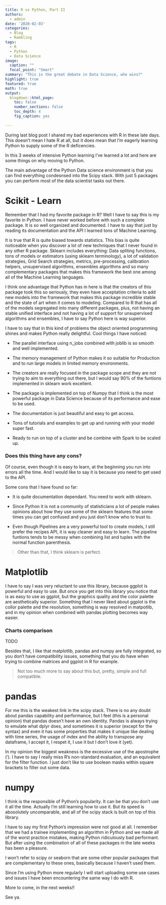 ```yaml
---
title: R vs Python, Part II
authors: 
  - admin
date: '2020-02-03'
categories:
  - Blog
  - Rambling
tags:
  - R
  - Python
  - Data Science
image:
  caption: ""
  focal_point: "Smart"
summary: "This is the great debate in Data Science, who wins?"
highlight: true
featured: true
math: true
output:
  blogdown::html_page:
    toc: false
    number_sections: false
    toc_depth: 4
    fig_caption: yes
    
---
```


During last blog post I shared my bad experiences with R in these late days. This doesn't mean I hate R at all, but it does mean that I'm eagerly learning Python to supply some of the R deficencies.

In this 3 weeks of intensive Python learning I've learned a lot and here are some things on why moving to Python.

The main advantage of the Python Data science environment is that you can find everything condesnsed into the Scipy stack. With just 5 packages you can perform most of the data scientist tasks out there.

# Scikit - Learn

Remember that I had my favorite package in R? Well I have to say this is my favorite in Python. I have never worked before with such a complete package. It is so well organized and documented. I have to say that just by reading its documentation and the API I learned tons of Machine Learning.

It is true that R is quite biased towards statistics. This bias is quite noticeable when you discover a lot of new techniques that I never found in any other R package. Sklearn includes everything: Data spliting functions, tons of models or estimators (using sklearn terminology), a lot of validation strategies, Grid Search strategies, metrics, pre-processing, calibration helpers, unsupervised algorithms, ensembles algorithms and so many complementary packages that makes this framework the best one among all of the Machine Learning languages. 

I think one advantage that Python has in here is that the creators of this package took this so seriously, they even have acceptation criteria to add new models into the framework that makes this package incredible stable and the state of art when it comes to modeling. Compared to R that has all of the models segregated into many different packages, plus, not having an stable unified interface and not having a lot of support for unsupervised algorithms and ensembles, I have to say Python here is way superior.

I have to say that in this kind of problems the object oriented programming shines and makes Python really delightful. Cool things I have noticed:

* The parallel interface using n_jobs combined with joblib is so smooth and well implemented.

* The memory management of Python makes it so suitable for Production and to run large models in limited memory environments.

* The creators are really focused in the package scope and they are not trying to aim to everything out there, but I would say 90% of the funtions implemented in sklearn work excellent.

* The package is implemented on top of Numpy that I think is the most powerful package in Data Science because of its performance and ease to be used.

* The documentation is just beautiful and easy to get access.

* Tons of tutorials and examples to get up and running with your model super fast.

* Ready to run on top of a cluster and be combine with Spark to be scaled up.

### Does this thing have any cons?

Of course, even though it is easy to learn, at the beginning you run into errors all the time. And I would like to say it is because you need to get used to the API.

Some cons that I have found so far:

* It is quite documentation dependant. You need to work with sklearn.

* Since Python it is not a community of statisticians a lot of people makes opinions about how they use some of the sklearn features that some times you can get confused and you just don't know who to trust to.

* Even though Pipelines are a very powerful tool to create models, I still prefer the recipes API, it is way cleaner and easy to learn. The pipeline funtions tends to be messy when combining list and tuples with the normal function parenthesis.

> Other than that, I think sklearn is perfect.

# Matplotlib

I have to say I was very reluctant to use this library, because ggplot is powerful and easy to use. But once you get into this library you notice that is as easy to use as ggplot, but the graphics quality and the color palette are aesthetically superior. Something that I never liked about ggplot is the collor palette and the resolution, something is way resolved in matpotlib, and in my opinion when combined with pandas plotting becomes way easier.

### Charts comparison

TODO

Besides that, I like that matplotlib, pandas and numpy are fully integrated, so you don't have compatibility issues, something that you do have when trying to combine matrices and ggplot in R for example.

> Not too much more to say about this but, pretty, simple and full compatible.

# pandas 

For me this is the weakest link in the scipy stack. There is no any doubt about pandas capability and performance, but I feel (this is a personal opinion) that pandas doesn't have an own identity. Pandas is always trying to emulate what dplyr does, and sometimes it is superior (except for the syntax) and even it has some properties that makes it unique like dealing with time series, the usage of index and the ability to transpose any dataframe,  I accept it, I respet it,  I use it but I don't love it (yet).

In my opinion the biggest weakness is the excessive use of the apostrophe ('). I have to say I really miss R's non-standard evaluation, and an equivalent for the filter function. I just don't like to use boolean masks within square brackets to filter out some data.

# numpy

I think is the responsible of Python's popularity. It can be that you don't use it all the time. Actually I'm still learning how to use it. But its speed is abosolutely uncomparable, and all of the scipy stack is built on top of this library.

I have to say my first Python's impression were not good at all. I remember that we had a trainee implementing an algorithm in Python and we made all of the worst practice mistakes, making Python ridiculously bad performant. But after using the combination of all of these packages in the late weeks has been a pleasure.

I won't refer to scipy or seaborn that are some other popular packages that are complementary to these ones, basically because I haven't used them.

Since I'm using Python more regularly I will start uploading some use cases and issues I have been encountering the same way I do with R.

More to come, in the next weeks!!

See ya.
